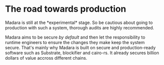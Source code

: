 
# The road towards production

<Callout type="warning" emoji="🏗">
  Madara is still at the *experimental* stage. So be cautious about going to production with such a system, thorough audits are highly recommended.
</Callout>

Madara aims to be secure *by default* and then let the responsibility to runtime engineers to ensure the changes they make keep the system secure.
That's mainly why Madara is built on secure and production-ready software such as Substrate, blockifier and cairo-rs. It already secures billion dollars of value accross different chains.

